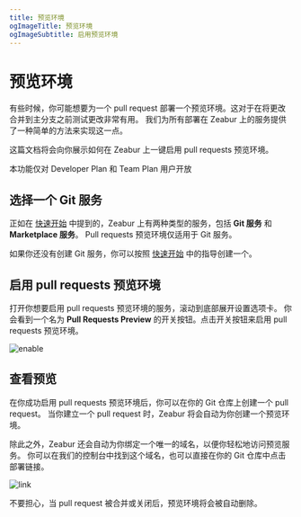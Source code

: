 ```yaml
---
title: 预览环境
ogImageTitle: 预览环境
ogImageSubtitle: 启用预览环境
---
```



# 预览环境

有些时候，你可能想要为一个 pull request 部署一个预览环境。这对于在将更改合并到主分支之前测试更改非常有用。
我们为所有部署在 Zeabur 上的服务提供了一种简单的方法来实现这一点。

这篇文档将会向你展示如何在 Zeabur 上一键启用 pull requests 预览环境。

<Callout>本功能仅对 Developer Plan 和 Team Plan 用户开放</Callout>

## 选择一个 Git 服务

正如在 [快速开始](/get-started) 中提到的，Zeabur 上有两种类型的服务，包括 **Git 服务** 和 **Marketplace 服务**。
Pull requests 预览环境仅适用于 Git 服务。

如果你还没有创建 Git 服务，你可以按照 [快速开始](/get-started) 中的指导创建一个。

## 启用 pull requests 预览环境

打开你想要启用 pull requests 预览环境的服务，滚动到底部展开设置选项卡。
你会看到一个名为 **Pull Requests Preview** 的开关按钮。点击开关按钮来启用 pull requests 预览环境。

![enable](/environment/preview/enable.png)

## 查看预览

在你成功启用 pull requests 预览环境后，你可以在你的 Git 仓库上创建一个 pull request。
当你建立一个 pull request 时，Zeabur 将会自动为你创建一个预览环境。

除此之外，Zeabur 还会自动为你绑定一个唯一的域名，以便你轻松地访问预览服务。
你可以在我们的控制台中找到这个域名，也可以直接在你的 Git 仓库中点击部署链接。

![link](/environment/preview/link.png)

不要担心，当 pull request 被合并或关闭后，预览环境将会被自动删除。
